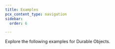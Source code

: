 ```yaml
---
title: Examples
pcx_content_type: navigation
sidebar:
  order: 6

---
```



Explore the following <GlossaryTooltip term="code example">examples</GlossaryTooltip> for Durable Objects.

<ListExamples />
